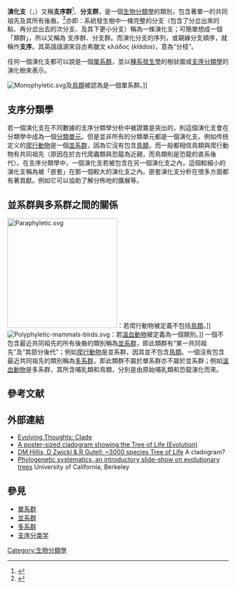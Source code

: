 '''演化支'''（{{Lang-en|clade}}，{{Lang-la|cladus}}）又稱'''支序群'''<ref>{{Cite web |url=http://terms.naer.edu.tw/detail/2790025/ |title=存档副本 |access-date=2021-04-09 |archive-date=2021-04-21 |archive-url=https://web.archive.org/web/20210421172133/https://terms.naer.edu.tw/detail/2790025/ |dead-url=no }}</ref>、'''分支群'''，是一個[[生物分類學|生物分類學]]的類別，包含著單一的共同祖先及其所有後裔。<ref>{{cite web|url=http://dictionary.reference.com/browse/clade|title=clade - Definitions from Dictionary.com|publisher=dictionary.reference.com|accessdate=2008-04-23|archive-date=2016-03-03|archive-url=https://web.archive.org/web/20160303151804/http://dictionary.reference.com/browse/clade|dead-url=no}}</ref>亦即：系統發生樹中一條完整的分支（包含了分岔出來的點、再分岔出去的次分支、及其下更小分支）稱為一條演化支；可簡單想成一個「類群」，所以又稱為 支序群、分支群。而演化分支的序列，或親緣分支順序，就稱作'''支序'''。其英語語源來自古希臘文 κλάδος (''kládos'')，意為“分枝”。

任何一個演化支都可以說是一個[[單系群|單系群]]，並以[[種系發生學|種系發生學]]的樹狀圖或[[支序分類學|支序分類學]]的演化樹來表示。

[[File:Monophyletic.svg|thumb]]及[[鳥類|鳥類]]被認為是一個單系群。]]

==支序分類學==
{{main|支序分類學}}
若一個演化支在不同數據的支序分類學分析中被證實是突出的，則這個演化支會在分類學中成為一個[[分類單元|分類單元]]。但是並非所有的分類單元都是一個演化支。例如传统定义的[[爬行動物|爬行動物]]是一個[[並系群|並系群]]，因為它沒有包含[[鳥類|鳥類]]，而一般都相信鳥類與爬行動物有共同祖先（原因在於古代爬蟲類與恐龍為近親，而鳥類則是恐龍的直系後代）。在支序分類學中，一個演化支若被包含在另一個演化支之內，這個較細小的演化支稱為被「嵌套」在那一個較大的演化支之內。嵌套演化支分析在很多方面都有著貢獻。例如它可以協助了解分佈地的擴展等。

==並系群與多系群之間的關係==
[[File:Paraphyletic.svg|250px]]：若爬行動物被定義不包括[[鳥類|鳥類]]。]]
[[File:Polyphyletic-mammals-birds.svg|thumbnail]]：若[[溫血動物|溫血動物]]被定義為一個類別。]]
一個不包含最近共同祖先的所有後裔的類別稱為[[並系群|並系群]]，即此類群有“某一共同祖先”及“其部分後代”；例如[[爬行動物|爬行動物]]是並系群，因其並不包含[[鳥類|鳥類]]。一個沒有包含最近共同祖先的類別稱為[[多系群|多系群]]，即此類群不屬於單系群亦不屬於並系群；例如[[溫血動物|溫血動物]]是多系群，其所含哺乳類和鳥類，分別是由原始哺乳類和恐龍演化而來。

==參考文献==
{{reflist}}

==外部連結==
* [http://scienceblogs.com/evolvingthoughts/2007/01/clade_1.php Evolving Thoughts: Clade] {{Wayback|url=http://scienceblogs.com/evolvingthoughts/2007/01/clade_1.php |date=20120428011946 }}
* [http://www.tellapallet.com/tree_of_life.htm A poster-sized cladogram showing the Tree of Life (Evolution)] {{Wayback|url=http://www.tellapallet.com/tree_of_life.htm |date=20150210112109 }}
* [http://www.zo.utexas.edu/faculty/antisense/DownloadfilesToL.html DM Hillis, D Zwickl & R Gutell: ~3000 species Tree of Life] {{Wayback|url=http://www.zo.utexas.edu/faculty/antisense/DownloadfilesToL.html |date=20141102121622 }} A cladogram?
* [http://evolution.berkeley.edu/evolibrary/article/0_0_0/phylogenetics_01 Phylogenetic systematics, an introductory slide-show on evolutionary trees] {{Wayback|url=http://evolution.berkeley.edu/evolibrary/article/0_0_0/phylogenetics_01 |date=20201207214105 }} University of California, Berkeley

== 參見 ==
*[[單系群|單系群]]
*[[並系群|並系群]]
*[[多系群|多系群]]
*[[支序分类学|支序分类学]]

{{系统发生学}}
{{進化}}

[[Category:生物分類學|Category:生物分類學]]